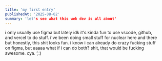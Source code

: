 ```yaml
---
title: 'my first entry'
publishedAt: '2025-08-02'
summary: 'let's see what this web dev is all about'
---
```


i only usually use figma but lately idk it's kinda fun to use vscode, github, and vercel to do stuff. i've been doing small stuff for nuclear here and there but honestly, this shit looks fun. i know i can already do crazy fucking stuff on figma, but aaaaa what if i can do both? shit, that would be fucking awesome. cya. ‘,:)